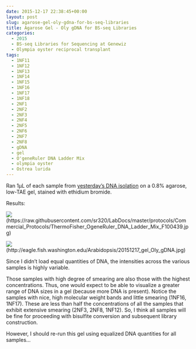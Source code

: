 ```yaml
---
date: 2015-12-17 22:38:45+00:00
layout: post
slug: agarose-gel-oly-gdna-for-bs-seq-libraries
title: Agarose Gel - Oly gDNA for BS-seq Libraries
categories:
  - 2015
  - BS-seq Libraries for Sequencing at Genewiz
  - Olympia oyster reciprocal transplant
tags:
  - 1NF11
  - 1NF12
  - 1NF13
  - 1NF14
  - 1NF15
  - 1NF16
  - 1NF17
  - 1NF18
  - 2NF1
  - 2NF2
  - 2NF3
  - 2NF4
  - 2NF5
  - 2NF6
  - 2NF7
  - 2NF8
  - gDNA
  - gel
  - O'geneRuler DNA Ladder Mix
  - olympia oyster
  - Ostrea lurida
---
```


Ran 1μL of each sample from [yesterday's DNA isolation](https://robertslab.github.io/sams-notebook/2015/12/16/dna-isolation-oly-gdna-for-bs-seq.html) on a 0.8% agarose, low-TAE gel, stained with ethidium bromide.



Results:

![](https://raw.githubusercontent.com/sr320/LabDocs/master/protocols/Commercial_Protocols/ThermoFisher_OgeneRuler_DNA_Ladder_Mix_F100439.jpg)(https://raw.githubusercontent.com/sr320/LabDocs/master/protocols/Commercial_Protocols/ThermoFisher_OgeneRuler_DNA_Ladder_Mix_F100439.jpg)



![](https://eagle.fish.washington.edu/Arabidopsis/20151217_gel_Oly_gDNA.jpg)(http://eagle.fish.washington.edu/Arabidopsis/20151217_gel_Oly_gDNA.jpg)



Since I didn't load equal quantities of DNA, the intensities across the various samples is highly variable.

Those samples with high degree of smearing are also those with the highest concentrations. Thus, one would expect to be able to visualize a greater range of DNA sizes in a gel (because more DNA is present). Notice the samples with nice, high molecular weight bands and little smearing (1NF16, 1NF17). These are less than half the concentrations of all the samples that exhibit extensive smearing (2NF3, 2NF8, 1NF12). So, I think all samples will be fine for proceeding with bisulfite conversion and subsequent library construction.

However, I should re-run this gel using equalized DNA quantities for all samples...


